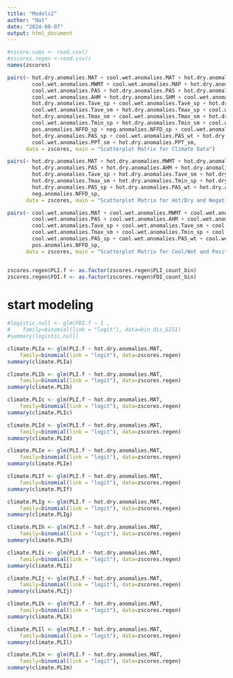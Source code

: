 ```yaml
---
title: "Models2"
author: "Nat"
date: "2024-08-07"
output: html_document
---
```


```r
#zscore.sums <- read.csv()
#zscores.regen <-read.csv()
names(zscores)
```


```r
pairs(~ hot.dry.anomalies.MAT + cool.wet.anomalies.MAT + hot.dry.anomalies.MWMT + 
        cool.wet.anomalies.MWMT + cool.wet.anomalies.MAP + hot.dry.anomalies.MAP + 
        cool.wet.anomalies.PAS + hot.dry.anomalies.PAS + hot.dry.anomalies.AHM + 
        cool.wet.anomalies.AHM + hot.dry.anomalies.SHM + cool.wet.anomalies.SHM + 
        hot.dry.anomalies.Tave_sp + cool.wet.anomalies.Tave_sp + hot.dry.anomalies.Tave_sm + 
        cool.wet.anomalies.Tave_sm + hot.dry.anomalies.Tmax_sp + cool.wet.anomalies.Tmax_sp + 
        hot.dry.anomalies.Tmax_sm + cool.wet.anomalies.Tmax_sm + hot.dry.anomalies.Tmin_sp + 
        cool.wet.anomalies.Tmin_sp + hot.dry.anomalies.Tmin_sm + cool.wet.anomalies.Tmin_sm + 
        pos.anomalies.NFFD_sp + neg.anomalies.NFFD_sp + cool.wet.anomalies.PAS_sp + 
        hot.dry.anomalies.PAS_sp + cool.wet.anomalies.PAS_wt + hot.dry.anomalies.PAS_wt + 
        cool.wet.anomalies.PPT_sm + hot.dry.anomalies.PPT_sm, 
      data = zscores, main = "Scatterplot Matrix for Climate Data")

pairs(~ hot.dry.anomalies.MAT + hot.dry.anomalies.MWMT + hot.dry.anomalies.MAP + 
        hot.dry.anomalies.PAS + hot.dry.anomalies.AHM + hot.dry.anomalies.SHM + 
        hot.dry.anomalies.Tave_sp + hot.dry.anomalies.Tave_sm + hot.dry.anomalies.Tmax_sp + 
        hot.dry.anomalies.Tmax_sm + hot.dry.anomalies.Tmin_sp + hot.dry.anomalies.Tmin_sm + 
        hot.dry.anomalies.PAS_sp + hot.dry.anomalies.PAS_wt + hot.dry.anomalies.PPT_sm + 
        neg.anomalies.NFFD_sp,
      data = zscores, main = "Scatterplot Matrix for Hot/Dry and Negative Anomalies")

pairs(~ cool.wet.anomalies.MAT + cool.wet.anomalies.MWMT + cool.wet.anomalies.MAP + 
        cool.wet.anomalies.PAS + cool.wet.anomalies.AHM + cool.wet.anomalies.SHM + 
        cool.wet.anomalies.Tave_sp + cool.wet.anomalies.Tave_sm + cool.wet.anomalies.Tmax_sp + 
        cool.wet.anomalies.Tmax_sm + cool.wet.anomalies.Tmin_sp + cool.wet.anomalies.Tmin_sm + 
        cool.wet.anomalies.PAS_sp + cool.wet.anomalies.PAS_wt + cool.wet.anomalies.PPT_sm + 
        pos.anomalies.NFFD_sp,
      data = zscores, main = "Scatterplot Matrix for Cool/Wet and Positive Anomalies")


zscores.regen$PLI.f <- as.factor(zscores.regen$PLI_count_bin)
zscores.regen$FDI.f <- as.factor(zscores.regen$FDI_count_bin)
```
# start modeling

```r
#logistic.null <- glm(FDI.f ~ 1 ,
#    family=binomial(link = "logit"), data=bin_dis_GIS1)
#summary(logistic.null)

climate.PLIa <- glm(PLI.f ~ hot.dry.anomalies.MAT,
    family=binomial(link = "logit"), data=zscores.regen)
summary(climate.PLIa)

climate.PLIb <- glm(PLI.f ~ hot.dry.anomalies.MAT,
    family=binomial(link = "logit"), data=zscores.regen)
summary(climate.PLIb)

climate.PLIc <- glm(PLI.f ~ hot.dry.anomalies.MAT,
    family=binomial(link = "logit"), data=zscores.regen)
summary(climate.PLIc)

climate.PLId <- glm(PLI.f ~ hot.dry.anomalies.MAT,
    family=binomial(link = "logit"), data=zscores.regen)
summary(climate.PLId)

climate.PLIe <- glm(PLI.f ~ hot.dry.anomalies.MAT,
    family=binomial(link = "logit"), data=zscores.regen)
summary(climate.PLIe)

climate.PLIf <- glm(PLI.f ~ hot.dry.anomalies.MAT,
    family=binomial(link = "logit"), data=zscores.regen)
summary(climate.PLIf)

climate.PLIg <- glm(PLI.f ~ hot.dry.anomalies.MAT,
    family=binomial(link = "logit"), data=zscores.regen)
summary(climate.PLIg)

climate.PLIh <- glm(PLI.f ~ hot.dry.anomalies.MAT,
    family=binomial(link = "logit"), data=zscores.regen)
summary(climate.PLIh)

climate.PLIi <- glm(PLI.f ~ hot.dry.anomalies.MAT,
    family=binomial(link = "logit"), data=zscores.regen)
summary(climate.PLIi)

climate.PLIj <- glm(PLI.f ~ hot.dry.anomalies.MAT,
    family=binomial(link = "logit"), data=zscores.regen)
summary(climate.PLIj)

climate.PLIk <- glm(PLI.f ~ hot.dry.anomalies.MAT,
    family=binomial(link = "logit"), data=zscores.regen)
summary(climate.PLIk)

climate.PLIl <- glm(PLI.f ~ hot.dry.anomalies.MAT,
    family=binomial(link = "logit"), data=zscores.regen)
summary(climate.PLIl)

climate.PLIm <- glm(PLI.f ~ hot.dry.anomalies.MAT,
    family=binomial(link = "logit"), data=zscores.regen)
summary(climate.PLIm)


```

